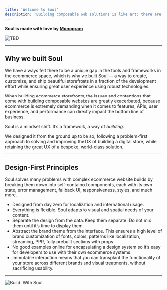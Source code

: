 ```yaml
---
title: 'Welcome to Soul'
description: 'Building composable web solutions is like art: there are no rules, just countless mediums (technologies). It is within the eye of the artist (engineer) to ‘paint’ these technologies and bring them together into a cohesive product that is greater than the sum of its parts. This was the fundamental foundational principle of Soul — it’s an opinionated yet completely customizable set of components to help you build a proper store grounded in proper design.'
---
```


**Soul is made with love by <a href="https://monogram.io" target="_blank">Monogram</a>**

![TBD](https://rstr.in/monogram/vibes/PO6Kkog4S1V)

---

## Why we built Soul

We have always felt there to be a unique gap in the tools and frameworks in the ecommerce space, which is why we built Soul — a way to create, customize, and ship beautiful storefronts in a fraction of the development effort while ensuring great user experience using robust technologies.

When building ecommerce storefronts, the issues and contentions that come with building composable websites are greatly exacerbated, because ecommerce is extremely demanding when it comes to features, APIs, user experience, and performance can directly impact the bottom line of business.

Soul is a mindset shift. It’s a framework, a way of *building*.

We designed it from the ground up to be so, following a problem-first approach to solving and improving the DX of building a digital store, while retaining the great UX of a bespoke, world-class solution.

---

## Design-First Principles

Soul solves many problems with complex ecommerce website builds by breaking them down into self-contained components, each with its own state, error management, fallback UI, responsiveness, styles, and much more.

- Designed from day zero for localization and international usage.
- Everything is flexible. Soul adapts to visual and spatial needs of your content.
- Separate the design from the data. Keep them separate. Do not mix them until it’s time to display them.
- Abstract the brand theme from the interface. This ensures a high level of brand customization of fonts, colors, patterns like localization, streaming, PPR, fully prebuilt sections with props.
- No good examples online for encapsulating a design system so it’s easy for developers to use with their own ecommerce systems.
- Immutable interaction means that you can transplant the functionality of your store across different brands and visual treatments, without sacrificing usability.

---

![Build. With Soul.](https://rstr.in/monogram/vibes/FZHJGcaNAst)
